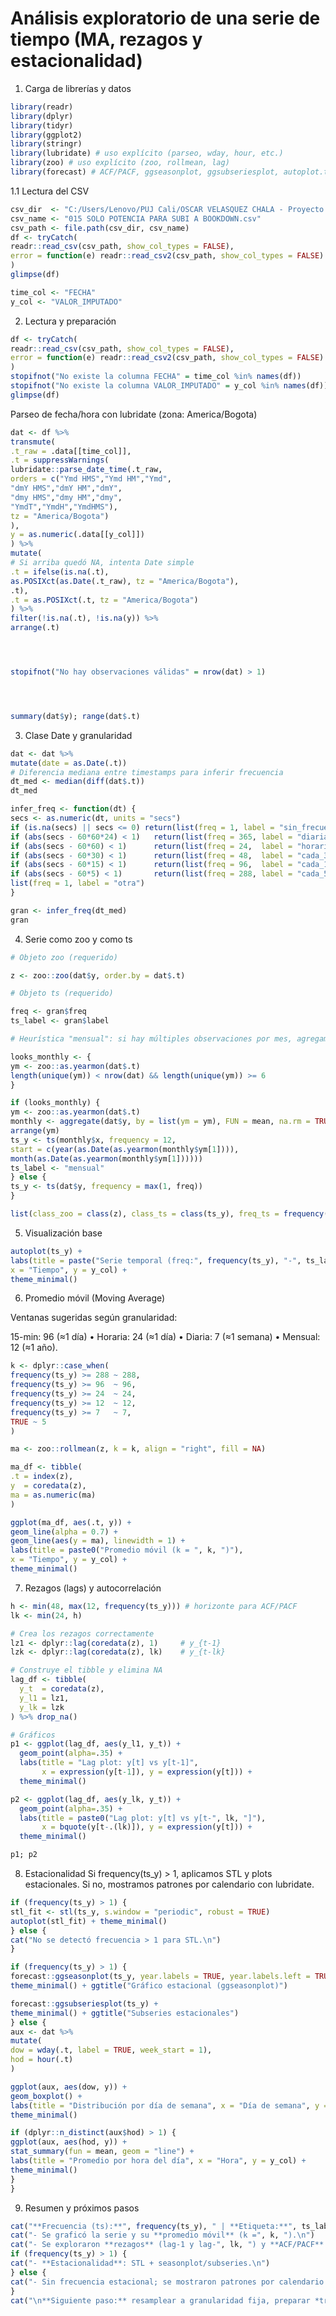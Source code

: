 # Análisis exploratorio de una serie de tiempo (MA, rezagos y estacionalidad) {#Estructura}

1. Carga de librerías y datos
```r
library(readr)
library(dplyr)
library(tidyr)
library(ggplot2)
library(stringr)
library(lubridate) # uso explícito (parseo, wday, hour, etc.)
library(zoo) # uso explícito (zoo, rollmean, lag)
library(forecast) # ACF/PACF, ggseasonplot, ggsubseriesplot, autoplot.ts
```
1.1 Lectura del CSV
```r
csv_dir  <- "C:/Users/Lenovo/PUJ Cali/OSCAR VELASQUEZ CHALA - Proyecto Aplicado - Proy. Demanda Electrica/2. Fuentes de Datos"
csv_name <- "015 SOLO POTENCIA PARA SUBI A BOOKDOWN.csv"
csv_path <- file.path(csv_dir, csv_name)
df <- tryCatch(
readr::read_csv(csv_path, show_col_types = FALSE),
error = function(e) readr::read_csv2(csv_path, show_col_types = FALSE)
)
glimpse(df)

```
```r
time_col <- "FECHA" 
y_col <- "VALOR_IMPUTADO"

```
2) Lectura y preparación
```r
df <- tryCatch(
readr::read_csv(csv_path, show_col_types = FALSE),
error = function(e) readr::read_csv2(csv_path, show_col_types = FALSE)
)
stopifnot("No existe la columna FECHA" = time_col %in% names(df))
stopifnot("No existe la columna VALOR_IMPUTADO" = y_col %in% names(df))
glimpse(df)
```
Parseo de fecha/hora con lubridate (zona: America/Bogota)
```r
dat <- df %>%
transmute(
.t_raw = .data[[time_col]],
.t = suppressWarnings(
lubridate::parse_date_time(.t_raw,
orders = c("Ymd HMS","Ymd HM","Ymd",
"dmY HMS","dmY HM","dmY",
"dmy HMS","dmy HM","dmy",
"YmdT","YmdH","YmdHMS"),
tz = "America/Bogota")
),
y = as.numeric(.data[[y_col]])
) %>%
mutate(
# Si arriba quedó NA, intenta Date simple
.t = ifelse(is.na(.t),
as.POSIXct(as.Date(.t_raw), tz = "America/Bogota"),
.t),
.t = as.POSIXct(.t, tz = "America/Bogota")
) %>%
filter(!is.na(.t), !is.na(y)) %>%
arrange(.t)




stopifnot("No hay observaciones válidas" = nrow(dat) > 1)




summary(dat$y); range(dat$.t)

```
3) Clase Date y granularidad
```r
dat <- dat %>%
mutate(date = as.Date(.t))
# Diferencia mediana entre timestamps para inferir frecuencia
dt_med <- median(diff(dat$.t))
dt_med

```

```r
infer_freq <- function(dt) {
secs <- as.numeric(dt, units = "secs")
if (is.na(secs) || secs <= 0) return(list(freq = 1, label = "sin_frecuencia"))
if (abs(secs - 60*60*24) < 1)   return(list(freq = 365, label = "diaria"))
if (abs(secs - 60*60) < 1)      return(list(freq = 24,  label = "horaria"))
if (abs(secs - 60*30) < 1)      return(list(freq = 48,  label = "cada_30_min"))
if (abs(secs - 60*15) < 1)      return(list(freq = 96,  label = "cada_15_min"))
if (abs(secs - 60*5) < 1)       return(list(freq = 288, label = "cada_5_min"))
list(freq = 1, label = "otra")
}

gran <- infer_freq(dt_med)
gran

```
4) Serie como zoo y como ts
```r
# Objeto zoo (requerido)

z <- zoo::zoo(dat$y, order.by = dat$.t)

# Objeto ts (requerido)

freq <- gran$freq
ts_label <- gran$label

# Heurística "mensual": si hay múltiples observaciones por mes, agregamos a promedio mensual

looks_monthly <- {
ym <- zoo::as.yearmon(dat$.t)
length(unique(ym)) < nrow(dat) && length(unique(ym)) >= 6
}

if (looks_monthly) {
ym <- zoo::as.yearmon(dat$.t)
monthly <- aggregate(dat$y, by = list(ym = ym), FUN = mean, na.rm = TRUE) %>%
arrange(ym)
ts_y <- ts(monthly$x, frequency = 12,
start = c(year(as.Date(as.yearmon(monthly$ym[1]))),
month(as.Date(as.yearmon(monthly$ym[1])))))
ts_label <- "mensual"
} else {
ts_y <- ts(dat$y, frequency = max(1, freq))
}

list(class_zoo = class(z), class_ts = class(ts_y), freq_ts = frequency(ts_y), etiqueta = ts_label)

```

5) Visualización base

```r
autoplot(ts_y) +
labs(title = paste("Serie temporal (freq:", frequency(ts_y), "-", ts_label, ")"),
x = "Tiempo", y = y_col) +
theme_minimal()

```
6) Promedio móvil (Moving Average)

Ventanas sugeridas según granularidad:

15-min: 96 (≈1 día) • Horaria: 24 (≈1 día) • Diaria: 7 (≈1 semana) • Mensual: 12 (≈1 año).

```r
k <- dplyr::case_when(
frequency(ts_y) >= 288 ~ 288,
frequency(ts_y) >= 96  ~ 96,
frequency(ts_y) >= 24  ~ 24,
frequency(ts_y) >= 12  ~ 12,
frequency(ts_y) >= 7   ~ 7,
TRUE ~ 5
)

ma <- zoo::rollmean(z, k = k, align = "right", fill = NA)

ma_df <- tibble(
.t = index(z),
y  = coredata(z),
ma = as.numeric(ma)
)

ggplot(ma_df, aes(.t, y)) +
geom_line(alpha = 0.7) +
geom_line(aes(y = ma), linewidth = 1) +
labs(title = paste0("Promedio móvil (k = ", k, ")"),
x = "Tiempo", y = y_col) +
theme_minimal()

```
7) Rezagos (lags) y autocorrelación
```r

h <- min(48, max(12, frequency(ts_y))) # horizonte para ACF/PACF 
lk <- min(24, h)

# Crea los rezagos correctamente
lz1 <- dplyr::lag(coredata(z), 1)     # y_{t-1}
lzk <- dplyr::lag(coredata(z), lk)    # y_{t-lk}

# Construye el tibble y elimina NA
lag_df <- tibble(
  y_t  = coredata(z),
  y_l1 = lz1,
  y_lk = lzk
) %>% drop_na()

# Gráficos
p1 <- ggplot(lag_df, aes(y_l1, y_t)) +
  geom_point(alpha=.35) +
  labs(title = "Lag plot: y[t] vs y[t-1]",
       x = expression(y[t-1]), y = expression(y[t])) +
  theme_minimal()

p2 <- ggplot(lag_df, aes(y_lk, y_t)) +
  geom_point(alpha=.35) +
  labs(title = paste0("Lag plot: y[t] vs y[t-", lk, "]"),
       x = bquote(y[t-.(lk)]), y = expression(y[t])) +
  theme_minimal()

p1; p2


```
8) Estacionalidad
Si frequency(ts_y) > 1, aplicamos STL y plots estacionales. Si no, mostramos patrones por calendario con lubridate.

```r
if (frequency(ts_y) > 1) {
stl_fit <- stl(ts_y, s.window = "periodic", robust = TRUE)
autoplot(stl_fit) + theme_minimal()
} else {
cat("No se detectó frecuencia > 1 para STL.\n")
}

```
```r
if (frequency(ts_y) > 1) {
forecast::ggseasonplot(ts_y, year.labels = TRUE, year.labels.left = TRUE) +
theme_minimal() + ggtitle("Gráfico estacional (ggseasonplot)")

forecast::ggsubseriesplot(ts_y) +
theme_minimal() + ggtitle("Subseries estacionales")
} else {
aux <- dat %>%
mutate(
dow = wday(.t, label = TRUE, week_start = 1),
hod = hour(.t)
)

ggplot(aux, aes(dow, y)) +
geom_boxplot() +
labs(title = "Distribución por día de semana", x = "Día de semana", y = y_col) +
theme_minimal()

if (dplyr::n_distinct(aux$hod) > 1) {
ggplot(aux, aes(hod, y)) +
stat_summary(fun = mean, geom = "line") +
labs(title = "Promedio por hora del día", x = "Hora", y = y_col) +
theme_minimal()
}
}

```
9) Resumen y próximos pasos
```r
cat("**Frecuencia (ts):**", frequency(ts_y), " | **Etiqueta:**", ts_label, "\n\n")
cat("- Se graficó la serie y su **promedio móvil** (k =", k, ").\n")
cat("- Se exploraron **rezagos** (lag-1 y lag-", lk, ") y **ACF/PACF**.\n", sep = "")
if (frequency(ts_y) > 1) {
cat("- **Estacionalidad**: STL + seasonplot/subseries.\n")
} else {
cat("- Sin frecuencia estacional; se mostraron patrones por calendario (lubridate).\n")
}
cat("\n**Siguiente paso:** resamplear a granularidad fija, preparar *train/test* y validación temporal con orígenes rodantes.\n")

```


